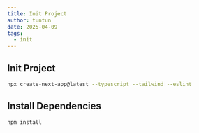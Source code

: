 ```yaml
---
title: Init Project
author: tuntun
date: 2025-04-09
tags:
  - init
---
```


## Init Project

```bash
npx create-next-app@latest --typescript --tailwind --eslint
```

## Install Dependencies

```bash
npm install
```

